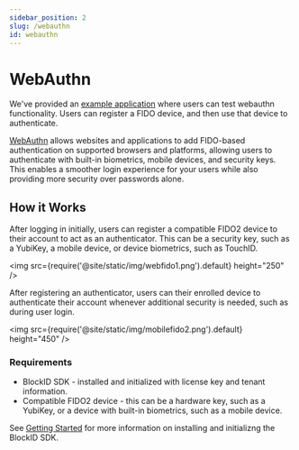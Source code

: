 ```yaml
---
sidebar_position: 2
slug: /webauthn
id: webauthn
---
```



# WebAuthn 


We've provided an <a href="/devportal/demo" target="_blank"> example application</a> where users can test webauthn functionality. Users can register a FIDO device, and then use that device to authenticate. 


<a href="https://fidoalliance.org/fido2/fido2-web-authentication-webauthn/" target="_blank">WebAuthn</a> allows websites and applications to add FIDO-based authentication on supported browsers and platforms, allowing users to authenticate with built-in biometrics, mobile devices, and security keys. This enables a smoother login experience for your users while also providing more security over passwords alone. 

## **How it Works**

After logging in initially, users can register a compatible FIDO2 device to their account to act as an authenticator. This can be a security key, such as a YubiKey, a mobile device, or device biometrics, such as TouchID. 



<img src={require('@site/static/img/webfido1.png').default} height="250" />


After registering an authenticator, users can their enrolled device to authenticate their account whenever additional security is needed, such as during user login.

<img src={require('@site/static/img/mobilefido2.png').default} height="450" />




### Requirements

- BlockID SDK - installed and initialized with license key and tenant information.
- Compatible FIDO2 device - this can be a hardware key, such as a YubiKey, or a device with built-in biometrics, such as a mobile device.

See [Getting Started](/docs#gettingstarted) for more information on installing and initializng the BlockID SDK.



